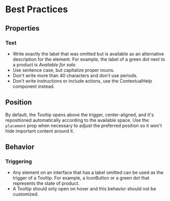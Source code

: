 # Best Practices

## Properties

### Text

- Write exactly the label that was omitted but is available as an alternative description for the element. For example, the label of a green dot next to a product is *Available for sale.*
- Use sentence case, but capitalize proper nouns.
- Don't write more than 40 characters and don't use periods.
- Don't write instructions or include actions, use the ContextualHelp component instead.

## Position

By default, the Tooltip opens above the trigger, center-aligned, and it's repositioned automatically according to the available space. Use the `placement` prop when necessary to adjust the preferred position so it won't hide important content around it.

## Behavior

### Triggering

- Any element on an interface that has a label omitted can be used as the trigger of a Tooltip. For example, a IconButton or a green dot that represents the state of product.
- A Tooltip should only open on hover and this behavior should not be customized.